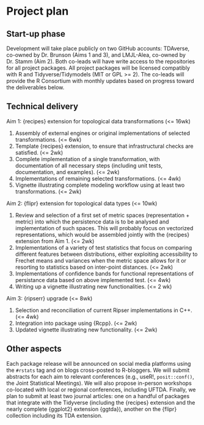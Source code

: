 # Project plan

## Start-up phase
<!--
Covering the planning phase, this section should provide a relatively detailed plan of how work will start on the project. This section is important because projects need to get up and running quickly.

 - [ ] Setting up collaboration platform inc. code for contributors etc.
 - [ ] Licence decisions
 - [ ] Reporting framework
-->

<!--Platform: GitHub TDAverse account & existing package repos-->
Development will take place publicly on two GitHub accounts: TDAverse, co-owned by Dr. Brunson (Aims 1 and 3), and LMJL-Alea, co-owned by Dr. Stamm (Aim 2).
Both co-leads will have write access to the repositories for all project packages.
<!--Licenses: consistent with existing packages and Tidyverse (GPL >= 2)-->
All project packages will be licensed compatibly with R and Tidyverse/Tidymodels (MIT or GPL >= 2).
The co-leads will provide the R Consortium with monthly updates based on progress toward the deliverables below.

[^r-licenses]: <https://www.r-project.org/Licenses/>

## Technical delivery
<!--
Covering the actual delivery of the project this section should provide at least a high-level the implementation. 

Including target dates is really important as you need to be committed and the ISC need to have a means of tracking delivery
-->

Aim 1: {recipes} extension for topological data transformations (<= 16wk)

1. Assembly of external engines or original implementations of selected transformations. (<= 6wk)
2. Template {recipes} extension, to ensure that infrastructural checks are satisfied. (<= 2wk)
3. Complete implementation of a single transformation, with documentation of all necessary steps (including unit tests, documentation, and examples). (<= 2wk)
4. Implementations of remaining selected transformations. (<= 4wk)
5. Vignette illustrating complete modeling workflow using at least two transformations. (<= 2wk)

Aim 2: {flipr} extension for topological data types (<= 10wk)

1. Review and selection of a first set of metric spaces (representation + metric) into which the persistence data is to be analysed and implementation of such spaces. This will probably focus on vectorized representations, which would be assembled jointly with the {recipes} extension from Aim 1. (<= 2wk)
2. Implementations of a variety of test statistics that focus on comparing different features between distributions, either exploiting accessibility to Frechet means and variances when the metric space allows for it or resorting to statistics based on inter-point distances. (<= 2wk)
3. Implementations of confidence bands for functional representations of persistance data based on above implemented test. (<= 4wk)
4. Writing up a vignette illustrating new functionalities. (<= 2 wk)

Aim 3: {ripserr} upgrade (<= 8wk)

1. Selection and reconciliation of current Ripser implementations in C++. (<= 4wk)
2. Integration into package using {Rcpp}. (<= 2wk)
3. Updated vignette illustrating new functionality. (<= 2wk)

## Other aspects
<!--
Covering non-technical activities like on-going publicity, paper preparation, discussion groups etc. that might be required to facilitate successful delivery of the project.

 - [ ] Announcement post
 - [ ] Delivery blog post
 - [ ] Twitter
 - [ ] UseR!
 - [ ] ISC meetings
-->

Each package release will be announced on social media platforms using the `#rstats` tag and on blogs cross-posted to R-bloggers.
We will submit abstracts for each aim to relevant conferences (e.g., useR!, `posit::conf()`, the Joint Statistical Meetings).
We will also propose in-person workshops co-located with local or regional conferences, including UFTDA.
Finally, we plan to submit at least two journal articles: one on a handful of packages that integrate with the Tidyverse (including the {recipes} extension and the nearly complete {ggplot2} extension {ggtda}), another on the {flipr} collection including its TDA extension.
